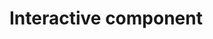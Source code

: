 # Interactive component

<script src="https://d3js.org/d3.v6.js"></script>
<script>
<h2>Unemployment Compared to Other Variables</h2>

  <div id = "rad"> 
  <h3>
    Selections:
   </h3>
   <h4>
    (1) Choose a year to see the changes:
   </h4>
    <input type="radio" name ="year_num" value ="twelve" checked = 'True'>&nbsp;2012
	  <input type="radio" name ="year_num" value ="thirteen">&nbsp;2013
	  <input type="radio" name ="year_num" value ="fourteen">&nbsp;2014
	  <input type="radio" name ="year_num" value ="fifteen">&nbsp;2015
	  <input type="radio" name ="year_num" value ="sixteen">&nbsp;2016
  </div>
  <div id = "var"> 
  <h4>
    (2) Choose which statistic you want to see:
    </h4>
    <input type="radio" name ="var" value ="Exports" checked ='True'>&nbsp;Exports (% of GDP)
	  <input type="radio" name ="var" value ="Imports">&nbsp;Imports (% of GDP)
	  <input type="radio" name ="var" value ="LFPR">&nbsp;Labor Force Participation Rate (LFPR)
	<h4>
	 Make predictions:
	</h4>
  <h7>
    <p>The worldiwde unemployment rate for the selected year is shown.</p>
    <p>Try to predict the unemployment rate for each country by dragging the red circles.</p>
  </h7>
  </div>
  <div id = "show">
    <h4>
      Show unemployment rates?
    </h4>
    <input type="radio" name ="show" value =1 >&nbsp;Yes
	  <input type="radio" name ="show" value =0 checked ='True'>&nbsp;No
  </div>

  var w = 650;
  var h = 500;
  var margin = {top: 25, right: 200, bottom: 50, left: 50};
  var innerWidth = w - margin.left - margin.right;
  var innerHeight = h - margin.top - margin.bottom;
  
  var year = "twelve"
  var variable = "Exports"
  var show = 0
  
  var bar1data = [
    {
      "country": "World",
      "twelve": 5.599875,
      "thirteen":5.570547,
      "fourteen":5.435013,
      "fifteen":5.446447,
      "sixteen":5.531033,
      
    },
    {
      "country": "United States",
      "twelve": 8.070000,
      "thirteen":7.380000,
      "fourteen":6.170000,
      "fifteen":5.280000,
      "sixteen":4.870000,
      
    },
    {
      "country": "Japan",
      "twelve": 4.350000,
      "thirteen":4.030000,
      "fourteen":3.580000,
      "fifteen":3.330000,
      "sixteen":3.130000,
      
    },
    {
      "country": "China", 
      "twelve":4.470000,
      "thirteen":4.540000,
      "fourteen":4.593000,
      "fifteen":4.605000,
      "sixteen":4.649000,
      
    },
    {
      "country": "India",
      "twelve": 3.621000,
      "thirteen":3.464000,
      "fourteen":3.414000,
      "fifteen":3.490000,
      "sixteen":3.505000,
      
    },
    {
      "country": "South Africa",
      "twelve": 24.730000,
      "thirteen":24.570000,
      "fourteen":24.900000,
      "fifteen":25.160000,
      "sixteen":26.549999,
      
    }
    ];
  
  var bar2data = [
        {
      "country": "World",
      "Imports": {
        "twelve":29.98443,
        "thirteen":29.73425,
        "fourteen":29.65791,
        "fifteen":28.51300,
        "sixteen":27.69025,
      },
      "Exports": {
        "twelve": 30.58440,
        "thirteen":30.39856,
        "fourteen":30.18438,
        "fifteen":29.29426,
        "sixteen":28.51651,
      },
      "LFPR": {
        "twelve":62.4095661175802,
        "thirteen":62.3394506939042,
        "fourteen":62.2163064347817,
        "fifteen":62.1201995910464,
        "sixteen":62.1045339988456,
      }
    },
        {
      "country": "United States",
      "Imports": {
        "twelve":17.10802,
        "thirteen":16.58695,
        "fourteen":16.54362,
        "fifteen":15.39099,
        "sixteen":14.68930,
      },
      "Exports":{
        "twelve": 13.60661,
        "thirteen":13.63931,
        "fourteen":13.62004,
        "fifteen":12.49904,
        "sixteen":11.89062,
      },
      "LFPR": {
        "twelve":62.8979988098145,
        "thirteen":62.5169982910156,
        "fourteen":62.2089996337891,
        "fifteen":62.0139999389648,
        "sixteen":62.1599998474121,
      }
      
    },
        {
      "country": "Japan",
      "Imports": {
        "twelve":16.09137,
        "thirteen":18.23212,
        "fourteen":20.00547,
        "fifteen":18.00747,
        "sixteen":15.14743,
      },
      "Exports":{
        "twelve": 14.54475,
        "thirteen":15.91540,
        "fourteen":17.54030,
        "fifteen":17.58893,
        "sixteen":16.11915,
      },
      "LFPR": {
        "twelve":59.2830009460449,
        "thirteen":59.6199989318848,
        "fourteen":59.8139991760254,
        "fifteen":59.9900016784668,
        "sixteen":60.4560012817383,
      }
      
    },
    {
      "country": "China", 
      "Imports": {
        "twelve":22.69966,
        "thirteen":22.06025,
        "fourteen":21.38150,
        "fifteen":18.10499,
        "sixteen":17.37544,
      },
      "Exports": {
        "twelve": 25.40820,
        "thirteen": 24.50498,
        "fourteen":23.49506,
        "fifteen":21.34807,
        "sixteen":19.65838,
      },
      "LFPR": {
        "twelve":70.5270004272461,
        "thirteen":70.3010025024414,
        "fourteen":70.0390014648438,
        "fifteen":69.7320022583008,
        "sixteen":69.3659973144531,
      }
      
    },
    {
      "country": "India",
      "Imports": {
        "twelve":31.25929,
        "thirteen":28.41327,
        "fourteen":25.95422,
        "fifteen":22.12225,
        "sixteen":21.03426,
      },
      "Exports": {
        "twelve": 24.53443,
        "thirteen":25.43086,
        "fourteen":22.96796,
        "fifteen":19.82443,
        "sixteen":19.31492,
      },
      "LFPR": {
        "twelve":53.9640007019043,
        "thirteen":53.9659996032715,
        "fourteen":53.9630012512207,
        "fifteen":53.9490013122559,
        "sixteen":53.9290008544922,
      }
    },
    {
      "country": "South Africa",
      "Imports": {
        "twelve":31.17582,
        "thirteen":33.27042,
        "fourteen":32.96586,
        "fifteen":31.44410,
        "sixteen":30.08793,
      },
      "Exports": {
        "twelve": 29.72388,
        "thirteen":30.97134,
        "fourteen":31.46865,
        "fifteen":30.15605,
        "sixteen":30.70260,
      },
      "LFPR": {
        "twelve":52.6609992980957,
        "thirteen":53.2210006713867,
        "fourteen":53.431999206543,
        "fifteen":54.6479988098145,
        "sixteen":54.7039985656738,
      }
    }
    ];

  <script>
  var ydomain = [0,35]
  var xScale = d3.scaleBand()
      .domain(bar1data.map(d => d.country))
      .range([0, innerWidth])
      .paddingInner(.2);

  var yScale = d3.scaleLinear()
      .domain(ydomain)
      .range([innerHeight, 0])

  // add svg

  var svg = d3.select("body")
    .append("svg")
      .attr("width", w)
      .attr("height", h);

  // add background rectangle

  svg.append("rect")
    .attr("x", "0")
    .attr("y", "0")
    .attr("width", w)
    .attr("height", h)
    .attr("fill", "white");
    
  // Add Legend
  svg.append("rect")
    .attr("x", "470")
    .attr("y", "250")
    .attr("width", "25")
    .attr("height", "25")
    .attr("fill", "green")
    
  svg.append("text")
    .attr("x", "500")
    .attr("y", "268")
    .text("Unemployment Rate")
  
  svg.append("rect")
    .attr("x", "470")
    .attr("y", "200")
    .attr("width", "25")
    .attr("height", "25")
    .attr("fill", "blue")
    
  svg.append("text")
    .attr("id", "bar2")
    .attr("x", "500")
    .attr("y", "218")
    .text(variable)

  // add bars as a group

  var bar2 = svg.append("g")
      .attr("id", "bar2")
      .attr("transform", `translate (${margin.left}, ${margin.top})`)
      .selectAll("rect")
      .data(bar2data);

  bar2.enter().append("rect")
      .attr("x", d => xScale(d.country))
      .attr("y", d => yScale(d[variable][year]))
      .attr("width", xScale.bandwidth()/2)
      .attr("height", d => innerHeight - yScale(d[variable][year]))
      .attr("fill", "blue");
      
  var bar1 = svg.append("g")
      .attr("id", "bar1")
      .attr("transform", `translate (${margin.left}, ${margin.top})`)
      .selectAll("rect")
      .data(bar1data);
      
  bar1.enter().append("rect")
      .attr("id", "country")
      .attr("x", d=>xScale(d.country)+xScale.bandwidth()/2)  
      .attr("y", d=>yScale(d[year]))
      .attr("width", xScale.bandwidth()/2)
      .attr("height", d=> innerHeight - yScale(d[year]))
      .attr("fill", "white")
  
  d3.select("g#bar1").select("rect")
      .attr("id", "world")
      .attr("fill", "green")
      
  var xAxis = d3.axisBottom()
      .scale(xScale);

  var yAxis = d3.axisLeft()
      .scale(yScale);
      
  // add axes

  svg.append("g")
      .attr("class", "xAxis")
      .attr("transform", `translate (${margin.left}, ${h - margin.bottom})`)
      .call(xAxis);

  svg.append("g")
      .attr("class", "yAxis")
      .attr("transform", `translate (${margin.left}, ${margin.top})`)
      .call(yAxis);
      
  var ylabel = svg.append("text")
    .attr("class", "y label")
    .attr("x", 45)
    .attr("y", 8)
    .attr("dy", ".75em")
    .text("(%)");
    
    // change the years
    
    d3.select("div#rad")
    .selectAll("input")
    .on("click", function() {
      year = d3.select(this).node().value
      
      d3.select("g#bar2").selectAll("rect")
        .transition()
        .duration(1000)
        .attr("y", d => yScale(d[variable][year]))
        .attr("height", d => innerHeight - yScale(d[variable][year]))
      
      d3.select("g#bar1").selectAll("rect")
        .transition()
        .duration(1000)
        .attr("y", d => yScale(d[year]))
        .attr("height", d => innerHeight - yScale(d[year]))
    })
    
    
    
    // change the variable
    d3.select("div#var")
    .selectAll("input")
    .on("click", function() {
      variable = d3.select(this).node().value
      
      if (variable == "LFPR"){
        yScale.domain([0,70])      
        
      } else{
        yScale.domain([0,35])
      }
      update_axis()
      
      
      d3.select("g#bar2").selectAll("rect")
        .transition()
        .duration(1000)
        .attr("y", d => yScale(d[variable][year]))
        .attr("height", d => innerHeight - yScale(d[variable][year]))
        
      d3.select("text#bar2")
        .text(variable)
    })
    
    //update axes
    
    function update_axis(){
      svg.select(".yAxis")
          .transition()
          .duration(1000)
          .ease(d3.easeLinear)
          .call(yAxis);
      d3.select("g#bar1").selectAll("rect")
        .transition()
        .duration(1000)
        .attr("y", d => yScale(d[year]))
        .attr("height", d => innerHeight - yScale(d[year]))
    }
      
    // show unemployment rates
    d3.select("div#show")
          .selectAll("input")
          .on("click", function() {
            show = d3.select(this).node().value
            
            if(show == 1){
              d3.select("g#bar1").selectAll("rect#country")
                .transition()
                .duration(1000)
                .attr("fill", "green")
            } else{
              d3.select("g#bar1").selectAll("rect#country")
                .transition()
                .duration(1000)
                .attr("fill", "white")
            }
      })
    
  //
  var svg_circ = d3.select("svg")
        .append("g")
        .attr("class","cir")
        .selectAll("circle")
        .data([160, 230, 298, 367, 436])
        .enter()
        .append("circle")
        .attr("cx", d=>d)
        .attr("cy", 400)
        .attr("r", 6)
        .attr("fill", "red")
        
  var drag_handler = d3.drag()
    .on("drag", function(d) {
          d3.select(this)
            .attr("cy", d.y = d3.event.y)
            }) 
            
  drag_handler(svg_circ)
  </script>
</script>